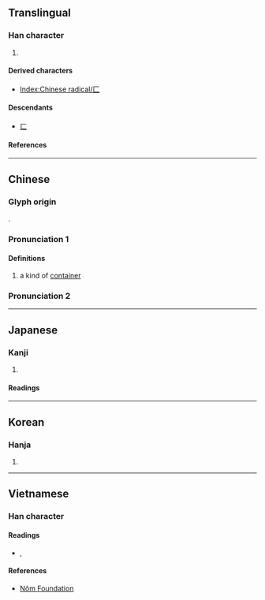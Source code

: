 {{also|匸|ㄈ|ㄷ|コ}}
{{character info/new}}
==Translingual==
{{stroke order|type=animate}}

===Han character===
{{Han char|rn=22|rad=匚|as=00|sn=2|four=71710|canj=MV|ids=⿱一𠃊}}

# {{mul-kangxi radical-def}}

====Derived characters====
* [[Index:Chinese radical/匚]]

====Descendants====
* [[ㄈ]]

====References====
{{Han ref|kx=0153.100|dkj=02595|dj=0344.260|hdz=10081.030|uh=531A}}

----

==Chinese==
{{zh-forms|alt=𠥓,𠤬}}

===Glyph origin===
{{Han etym}}
{{liushu|p}}.

===Pronunciation 1===
{{zh-pron
|m=fāng
|c=fong1
|h=pfs=fông
|mn=hong
|w=
|mc=y
|oc=y
|cat=
}}

====Definitions====
{{zh-hanzi}}

# a kind of [[container]]

===Pronunciation 2===
{{zh-see|放|v}}

----

==Japanese==

===Kanji===
{{ja-kanji|grade=|rs=匚00}}

# {{rfdef|ja|sort=匚00}}

====Readings====
{{ja-readings
|goon=ほう
|kanon=ほう
|kun=はこ
}}

----

==Korean==

===Hanja===
{{ko-hanja|방}}

# {{rfdef|ko|sort=匚00}}

----

==Vietnamese==

===Han character===
{{vi-readings|rs=匚00}}

====Readings====
* {{l|vi|phương}}, {{l|vi|hệ}}

====References====
* [http://nomfoundation.org/common/nom_details.php?codepoint=531a Nôm Foundation]

[[Category:CJKV radicals| ]]

{{cln|vi|nouns}}